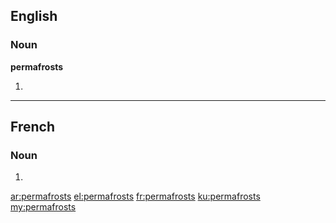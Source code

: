 ==English==

===Noun===
'''permafrosts'''

# {{plural of|permafrost}}

----

==French==

===Noun===
{{head|fr|plural|g=m|g2=p}}

# {{plural of|permafrost|lang=fr}}

[[ar:permafrosts]]
[[el:permafrosts]]
[[fr:permafrosts]]
[[ku:permafrosts]]
[[my:permafrosts]]